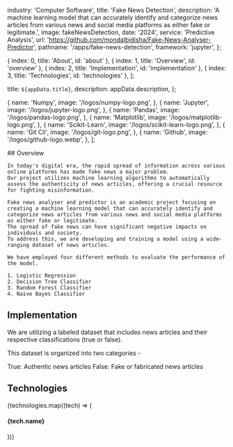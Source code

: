 
  industry: 'Computer Software',
  title: 'Fake News Detection',
  description: 'A machine learning model that can accurately identify and categorize news articles from various news and social media platforms as either fake or legitimate.',
  image: fakeNewsDetection,
  date: '2024',
  service: 'Predictive Analysis',
  url: 'https://github.com/mondalbidisha/Fake-News-Analyser-Predictor',
  pathname: '/apps/fake-news-detection',
  framework: 'jupyter',
};

  { index: 0, title: 'About', id: 'about' },
  { index: 1, title: 'Overview', id: 'overview' },
  { index: 2, title: 'Implementation', id: 'implementation' },
  { index: 3, title: 'Technologies', id: 'technologies' },
];

  title: `${appData.title}`,
  description: appData.description,
};

  {
    name: 'Numpy',
    image: '/logos/numpy-logo.png',
  },
  {
    name: 'Jupyter',
    image: '/logos/jupyter-logo.png',
  },
  {
    name: 'Pandas',
    image: '/logos/pandas-logo.png',
  },
  {
    name: 'Matplotlib',
    image: '/logos/matplotlib-logo.png',
  },
  {
    name: 'Scikit-Learn',
    image: '/logos/scikit-learn-logo.png',
  },
  {
    name: 'Git Cli',
    image: '/logos/git-logo.png',
  },
  {
    name: 'Github',
    image: '/logos/github-logo.webp',
  },
];

<Container>

<Border className="my-8" />

  <Section id="overview">
    ## Overview

    In today's digital era, the rapid spread of information across various online platforms has made fake news a major problem. 
    Our project utilizes machine learning algorithms to automatically assess the authenticity of news articles, offering a crucial resource for fighting misinformation.

    Fake news analyser and predictor is an academic project focusing on creating a machine learning model that can accurately identify and categorize news articles from various news and social media platforms as either fake or legitimate. 
    The spread of fake news can have significant negative impacts on individuals and society. 
    To address this, we are developing and training a model using a wide-ranging dataset of news articles. 
    
    We have employed four different methods to evaluate the performance of the model.

    1. Logistic Regression
    2. Decision Tree Classifier
    3. Random Forest Classifier
    4. Naive Bayes Classifier

  </Section>

<Border className="my-8" />

<Section id="implementation">

## Implementation

We are utilizing a labeled dataset that includes news articles and their respective classifications (true or false). 

This dataset is organized into two categories -

True: Authentic news articles
False: Fake or fabricated news articles

<AppSolution href={appData.url}>
  
</AppSolution>

</Section>

<Border className="my-8" />

<Section id="technologies">

## Technologies

<FadeInStagger className="flex gap-4 mt-6 flex-wrap" faster once>
  {technologies.map((tech) => (
    <FadeIn key={tech.name}>
      <div className="mt-auto">
        <Image
          src={tech.image}
          className="object-contain rounded-md m-auto"
          alt=""
          height={64}
          width={64}
          style={{
            width: 64,
            height: 64,
          }}
        />
        <h4 className="text-sm font-semibold tracking-tight text-[#525df3] text-center bg-white rounded-full w-min px-2 m-2 mx-auto">{tech.name}</h4>
      </div>
    </FadeIn>
  ))}
</FadeInStagger>

</Section>

</Container>
